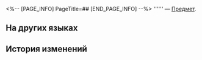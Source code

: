 <%-- [PAGE_INFO]
PageTitle=##
[END_PAGE_INFO] --%>
{{Предмет Инфобокс
|id          = 281012
|Изображение = Предмет .png
|Тип         = 
|Инвентарь   = 
|Редкость    = 3
|Эффект      = 
|Описание    = 
}}
'''''' — [[Предмет]].

==На других языках==
{{На других языках
|en   = 
|zhs  = 
|zht  = 
|ja   = 
|ko   = 
|es   = 
|fr   = 
|ru   = 
|th   = 
|vi   = 
|de   = 
|id   = 
|pt   = 
}}

==История изменений==
{{История изменений|3.5}}